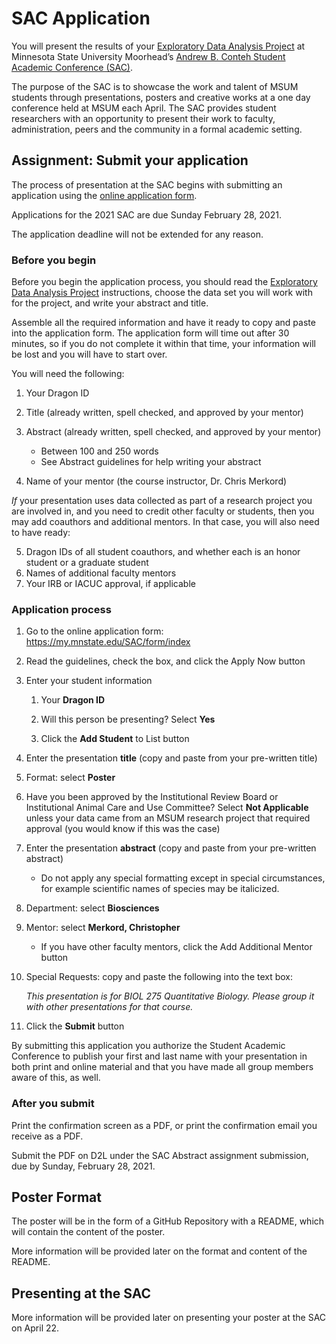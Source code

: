 # SAC Application

You will present the results of your [Exploratory Data Analysis Project](eda-project-instructions.html) at Minnesota State University Moorhead's [Andrew B. Conteh Student Academic Conference (SAC)](https://www2.mnstate.edu/sac/).

The purpose of the SAC is to showcase the work and talent of MSUM students through presentations, posters and creative works at a one day conference held at MSUM each April. The SAC provides student researchers with an opportunity to present their work to faculty, administration, peers and the community in a formal academic setting.

## Assignment: Submit your application

The process of presentation at the SAC begins with submitting an application using the [online application form](https://my.mnstate.edu/SAC/form/index).

Applications for the 2021 SAC are due [Sunday February 28, 2021.]{.text-danger}

The application deadline will not be extended for any reason.

### Before you begin

Before you begin the application process, you should read the [Exploratory Data Analysis Project](eda-project-instructions.html) instructions, choose the data set you will work with for the project, and write your abstract and title.

Assemble all the required information and have it ready to copy and paste into the application form. The application form will time out after 30 minutes, so if you do not complete it within that time, your information will be lost and you will have to start over.

You will need the following:

1.  Your Dragon ID

2.  Title (already written, spell checked, and approved by your mentor)

3.  Abstract (already written, spell checked, and approved by your mentor)

    -   Between 100 and 250 words
    -   See Abstract guidelines for help writing your abstract

4.  Name of your mentor (the course instructor, Dr. Chris Merkord)

*If* your presentation uses data collected as part of a research project you are involved in, and you need to credit other faculty or students, then you may add coauthors and additional mentors. In that case, you will also need to have ready:

5.  Dragon IDs of all student coauthors, and whether each is an honor student or a graduate student
6.  Names of additional faculty mentors
7.  Your IRB or IACUC approval, if applicable

### Application process

1.  Go to the online application form: <https://my.mnstate.edu/SAC/form/index>

2.  Read the guidelines, check the box, and click the Apply Now button

3.  Enter your student information

    1.  Your **Dragon ID**

    2.  Will this person be presenting? Select **Yes**

    3.  Click the **Add Student** to List button

4.  Enter the presentation **title** (copy and paste from your pre-written title)

5.  Format: select **Poster**

6.  Have you been approved by the Institutional Review Board or Institutional Animal Care and Use Committee? Select **Not Applicable** unless your data came from an MSUM research project that required approval (you would know if this was the case)

7.  Enter the presentation **abstract** (copy and paste from your pre-written abstract)

    -   Do not apply any special formatting except in special circumstances, for example scientific names of species may be italicized.

8.  Department: select **Biosciences**

9.  Mentor: select **Merkord, Christopher**

    -   If you have other faculty mentors, click the Add Additional Mentor button

10. Special Requests: copy and paste the following into the text box:

    *This presentation is for BIOL 275 Quantitative Biology. Please group it with other presentations for that course.*

11. Click the **Submit** button

By submitting this application you authorize the Student Academic Conference to publish your first and last name with your presentation in both print and online material and that you have made all group members aware of this, as well.

### After you submit

Print the confirmation screen as a PDF, or print the confirmation email you receive as a PDF.

Submit the PDF on D2L under the SAC Abstract assignment submission, due by Sunday, February 28, 2021.

## Poster Format

The poster will be in the form of a GitHub Repository with a README, which will contain the content of the poster.

More information will be provided later on the format and content of the README.

## Presenting at the SAC

More information will be provided later on presenting your poster at the SAC on April 22.
